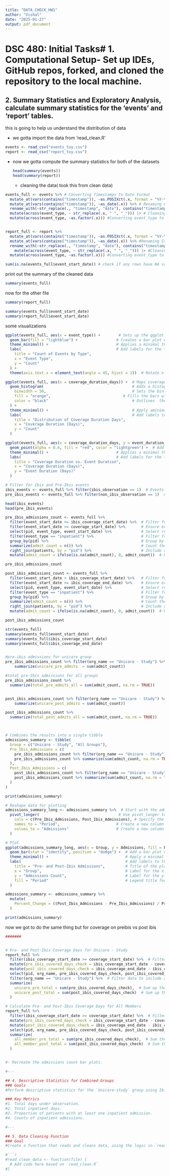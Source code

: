 ```yaml
---
title: "DATA_CHECK_HW1"
author: "Vishal"
date: "2025-01-27"
output: pdf_document
---
```


# DSC 480: Initial Tasks# 1. Computational Setup- Set up IDEs, GitHub repos, forked, and cloned the repository to the local machine.

## 2. Summary Statistics and Exploratory Analysis, calculate summary statistics for the 'events' and 'report' tables. 

this is going to help us understand the distribution of data

-   we gotta import the data from 'read_clean.R'

```r
events <- read_csv("events_toy.csv")
report <- read_csv("report_toy.csv")
```

-   now we gotta compute the summary statistics for both of the datasets

    ```r
    head(summary(events))
    head(summary(report))
    ```

    -   cleaning the data( took this from clean data)

```r
events_full <- events %>% # Converting Timestamps to Date Format
  mutate_at(vars(contains("timestamp")), ~as.POSIXct(.x, format = "%Y-%m-%d %H:%M:%S")) %>%
  mutate_at(vars(contains("timestamp")), ~as_date(.x)) %>% # Renaming Columns
  rename_with(~str_replace(., "timestamp", "date"), contains("timestamp")) %>%
  mutate(across(event_type, ~ str_replace(.x, " ", "_"))) |> # Cleaning event_type Strings
  mutate(across(event_type, ~as.factor(.x))) #Converting event_type to Factor


report_full <- report %>%
  mutate_at(vars(contains("timestamp")), ~as.POSIXct(.x, format = "%Y-%m-%d %H:%M:%S")) %>% # Converting Timestamps to Date Format
  mutate_at(vars(contains("timestamp")), ~as_date(.x)) %>% #Renaming Columns
  rename_with(~str_replace(., "timestamp", "date"), contains("timestamp")) %>%
    mutate(across(event_type, ~ str_replace(.x, " ", "_"))) |> #Cleaning event_type Strings
  mutate(across(event_type, ~as.factor(.x))) #Converting event_type to Factor

sum(is.na(events_full$event_start_date)) # check if any rows have NA values due to invalid timestamp formats
```

print out the summary of the cleaned data

```r
summary(events_full)
```

now for the other file

```r
summary(report_full)
```

```r
summary(events_full$event_start_date) 
summary(report_full$event_start_date)
```

some visualizations

```r
ggplot(events_full, aes(x = event_type)) +        # Sets up the ggplot with events_full dataset and maps  the event_type to the x axis
  geom_bar(fill = "lightblue") +                 # Creates a bar plot with bars filled in light blue
  theme_minimal() +                              # Applies a minimal theme
  labs(                                          # Add labels for the title, x-axis and y-axis
    title = "Count of Events by Type",
    x = "Event Type",
    y = "Count"
  ) +
  theme(axis.text.x = element_text(angle = 45, hjust = 1))  # Rotate x-axis labels by 45° for better readability
```

```r
ggplot(events_full, aes(x = coverage_duration_days)) +  # Maps coverage_duration_days to the x-axis
  geom_histogram(                                       # Adds a histogram 
    binwidth = 50,                                      # Sets the bin width to group the data into intervals of 50 days
    fill = "orange",                                # Fills the bars with  orange color
    color = "black"                                     # Outlines  the bars in black
  ) +
  theme_minimal() +                                     # Apply aminimal theme
  labs(                                                 # Add labels to the title, x-axis and y-axis
    title = "Distribution of Coverage Duration Days",
    x = "Coverage Duration (Days)",
    y = "Count"
  )
```

```r
ggplot(events_full, aes(x = coverage_duration_days, y = event_duration_days)) +  # Maps coverage_duration_days to xaxis and event_duration_days to yaxis
  geom_point(alpha = 0.4, fill = "red", color = "lightgreen") +  # Add points with some transparency (alpha),(this helps with overlapping so you can see better and all the other points), and  we set color to green
  theme_minimal() +                              # Applies a minimal theme
  labs(                                          # Add labels for the title, x-axis, and y-axis
    title = "Coverage Duration vs. Event Duration",
    x = "Coverage Duration (Days)",
    y = "Event Duration (Days)"
  )
```

```r
# Filter for Ibis and Pre-Ibis events
ibis_events <- events_full %>% filter(ibis_observation == 1)  # Events during Ibis
pre_ibis_events <- events_full %>% filter(non_ibis_observation == 1)  # Events before Ibis

head(ibis_events)
head(pre_ibis_events)

pre_ibis_admissions_count <- events_full %>%
  filter(event_start_date <= ibis_coverage_start_date) %>%  # Filter for events before Ibis coverage started
  filter(event_start_date >= coverage_start_date) %>%       # Ensure events are after the general coverage start
  select(pid, event_type, event_start_date) %>%             # Select relevant columns
  filter(event_type == "inpatient") %>%                     # Filter for inpatient events
  group_by(pid) %>%                                         # Group by patient ID
  summarize(admit_count = n()) %>%                          # Count the number of admissions per patient
  right_join(patients, by = "pid") %>%                      # Include all patients, even those with zero admissions
  mutate(admit_count = ifelse(is.na(admit_count), 0, admit_count))  # Replace NA counts with 0

pre_ibis_admissions_count

post_ibis_admissions_count <- events_full %>%
  filter(event_start_date > ibis_coverage_start_date) %>%   # Filter for events after Ibis coverage started
  filter(event_start_date <= ibis_coverage_end_date) %>%    # Ensure events are within the Ibis coverage period
  select(pid, event_type, event_start_date) %>%             # Select relevant columns
  filter(event_type == "inpatient") %>%                     # Filter for inpatient events
  group_by(pid) %>%                                         # Group by patient ID
  summarize(admit_count = n()) %>%                          # Count the number of admissions per patient
  right_join(patients, by = "pid") %>%                      # Include all patients, even those with zero admissions
  mutate(admit_count = ifelse(is.na(admit_count), 0, admit_count))  # Replace NA counts with 0

post_ibis_admissions_count

str(events_full)
summary(events_full$event_start_date)
summary(events_full$ibis_coverage_start_date)
summary(events_full$ibis_coverage_end_date)


#pre-ibis admissions for unicare group
pre_ibis_admissions_count %>% filter(org_name == "Unicare - Study") %>% 
    summarize(unicare_pre_admits  = sum(admit_count))

#total pre-Ibis admissions for all groups
pre_ibis_admissions_count %>%
  summarize(total_pre_admits_all = sum(admit_count, na.rm = TRUE))


post_ibis_admissions_count %>% filter(org_name == "Unicare - Study") %>%
    summarize(unicare_post_admits = sum(admit_count))

post_ibis_admissions_count %>%
  summarize(total_post_admits_all = sum(admit_count, na.rm = TRUE))



# Combines the results into a single tibble
admissions_summary <- tibble(
  Group = c("Unicare - Study", "All Groups"),
  Pre_Ibis_Admissions = c(
    pre_ibis_admissions_count %>% filter(org_name == "Unicare - Study") %>% summarize(sum(admit_count)) %>% pull(),
    pre_ibis_admissions_count %>% summarize(sum(admit_count, na.rm = TRUE)) %>% pull()
  ),
  Post_Ibis_Admissions = c(
    post_ibis_admissions_count %>% filter(org_name == "Unicare - Study") %>% summarize(sum(admit_count)) %>% pull(),
    post_ibis_admissions_count %>% summarize(sum(admit_count, na.rm = TRUE)) %>% pull()
  )
)

print(admissions_summary)


```

```r
# Reshape data for plotting
admissions_summary_long <- admissions_summary %>%  # Start with the admissions_summary table
  pivot_longer(                                   # Use pivot_longer to reshape the data from wide to long format
    cols = c(Pre_Ibis_Admissions, Post_Ibis_Admissions), # Specify the columns to "gather" (pre- and post-Ibis admissions)
    names_to = "Period",                         # Create a new column named "Period" to store the column names
    values_to = "Admissions"                     # Create a new column named "Admissions" to store the corresponding values
  )

# Plot
ggplot(admissions_summary_long, aes(x = Group, y = Admissions, fill = Period)) +  # Create a ggplot object
  geom_bar(stat = "identity", position = "dodge") +  # Add a bar plot with identity stat (use raw values) and "dodge" to create side-by-side bars
  theme_minimal() +                                  # Apply a minimal theme for a clean look
  labs(                                              # Add labels to the plot
    title = "Pre- and Post-Ibis Admissions",         # Title of the plot
    x = "Group",                                     # Label for the x-axis
    y = "Admissions Count",                          # Label for the y-axis
    fill = "Period"                                  # Legend title for the fill (colors) representing "Period"
  )
```

```r
admissions_summary <- admissions_summary %>%
  mutate(
    Percent_Change = ((Post_Ibis_Admissions - Pre_Ibis_Admissions) / Pre_Ibis_Admissions) * 100
  )

print(admissions_summary)
```

now we got to do the same thing but for coverage on preibis vs post ibis

```r
####### 


# Pre- and Post-Ibis Coverage Days for Unicare - Study
report_full %>% 
  filter(ibis_coverage_start_date >= coverage_start_date) %>%  # Filter rows where Ibis coverage started after or on the general coverage start date
  mutate(pre_ibis_covered_days_check = ibis_coverage_start_date - coverage_start_date) %>%  # Calculate the days covered before Ibis started
  mutate(post_ibis_covered_days_check = ibis_coverage_end_date - ibis_coverage_start_date) %>%  # Calculate the days covered during Ibis
  select(pid, org_name, pre_ibis_covered_days_check, post_ibis_covered_days_check) %>%  # Select relevant columns for the calculation
  filter(org_name == "Unicare - Study") %>%  # Filter data to include only the Unicare - Study group
  summarize(
    unicare_pre_total = sum(pre_ibis_covered_days_check),  # Sum up the total pre-Ibis coverage days for Unicare members
    unicare_post_total = sum(post_ibis_covered_days_check)  # Sum up the total post-Ibis coverage days for Unicare members
  )

# Calculate Pre- and Post-Ibis Coverage Days for All Members
report_full %>% 
  filter(ibis_coverage_start_date >= coverage_start_date) %>%  # Filter rows where Ibis coverage started after or on the general coverage start date
  mutate(pre_ibis_covered_days_check = ibis_coverage_start_date - coverage_start_date) %>%  # Calculate pre-Ibis coverage days
  mutate(post_ibis_covered_days_check = ibis_coverage_end_date - ibis_coverage_start_date) %>%  # Calculate post-Ibis coverage days
  select(pid, org_name, pre_ibis_covered_days_check, post_ibis_covered_days_check) %>%  # Select relevant columns
  summarize(
    all_member_pre_total = sum(pre_ibis_covered_days_check),  # Sum the total pre-Ibis coverage days for all members
    all_member_post_total = sum(post_ibis_covered_days_check)  # Sum the total post-Ibis coverage days for all members
  )



```

```r
#- Recreate the admissions count bar plots.

#---

## 4. Descriptive Statistics for Combined Groups
### Goals
#Perform descriptive statistics for the `Unicare-study` group using Ibis and compare it to the combined dataset when Ibis is not used (MIIA).

### Key Metrics
#1. Total days under observation.
#2. Total inpatient days.
#3. Proportion of patients with at least one inpatient admission.
#4. Counts of inpatient admissions.

#---

## 5. Data Cleaning Function
### Goal
#Create a function that reads and cleans data, using the logic in `read_clean.R`.

#```r
#read_clean_data <- function(file) {
  # Add code here based on `read_clean.R`
#}
```
